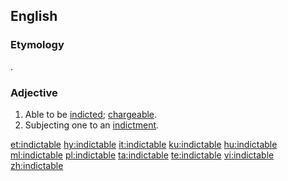 ==English==

===Etymology===
{{suffix|indict|able|lang=en}}.

===Adjective===
{{en-adj}}

# Able to be [[indict]]ed; [[chargeable]].
# Subjecting one to an [[indictment]].


[[et:indictable]]
[[hy:indictable]]
[[it:indictable]]
[[ku:indictable]]
[[hu:indictable]]
[[ml:indictable]]
[[pl:indictable]]
[[ta:indictable]]
[[te:indictable]]
[[vi:indictable]]
[[zh:indictable]]